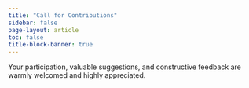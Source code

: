 ```yaml
---
title: "Call for Contributions"
sidebar: false
page-layout: article
toc: false
title-block-banner: true
---
```



Your participation, valuable suggestions, and constructive feedback are warmly welcomed and highly appreciated.